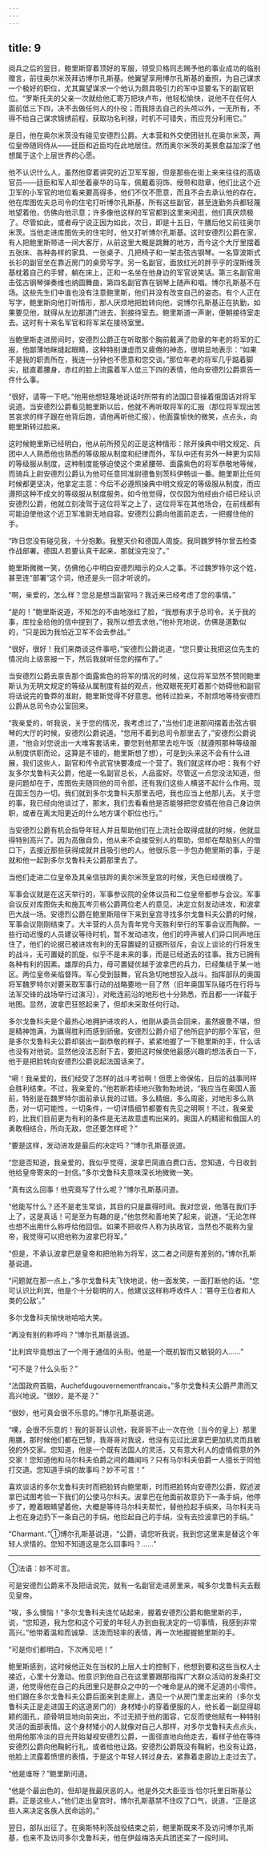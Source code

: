 ```yaml
---
---
---
```

title: 9
---





阅兵之后的翌日，鲍里斯穿着顶好的军服，领受贝格同志赐予他的事业成功的临别赠言，前往奥尔米茨拜访博尔孔斯基。他翼望享用博尔孔斯基的垂照，为自己谋求一个极好的职位，尤其冀望谋求一个他认为颇具吸引力的军中显要名下的副官职位。“罗斯托夫的父亲一次就给他汇寄万把块卢布，他轻松愉快，说他不在任何人面前低三下四，决不去做任何人的仆役；而我除去自己的头颅以外，一无所有，不得不给自己谋求锦绣前程，获取功名利禄，时机不可错失，而应充分利用它。”

是日，他在奥尔米茨没有碰见安德烈公爵。大本营和外交使团驻扎在奥尔米茨，两位皇帝随同侍从——廷臣和近臣均在此地居住。然而奥尔米茨的美景愈益加深了他想属于这个上层世界的心愿。

他不认识什么人，虽然他穿着讲究的近卫军军服，但是那些在街上来来往往的高级官员——廷臣和军人却坐着豪华的马车，佩戴着羽饰、绶带和勋章，他们比这个近卫军的小军官的地位看来要高得多，他们不仅不愿意，而且不会去承认他的存在。他在库图佐夫总司令的住宅打听博尔孔斯基，所有这些副官，甚至连勤务兵都轻蔑地望着他，仿佛向他示意；许多像他这样的军官都到这里来闲逛，他们真厌烦极了。尽管如此，或者毋宁说正因为如此，次日，即是十五日，午膳后他又前往奥尔米茨。当他走进库图佐夫的住宅时，他又打听博尔孔斯基。这时安德烈公爵在家，有人把鲍里斯带进一间大客厅，从前这里大概是跳舞的地方，而今这个大厅里摆着五张床、各种各样的家具、一张桌子、几把椅子和一架击弦古钢琴。一名穿波斯式长衫的副官坐在靠近房门的桌旁写字。另一名副官，面放红光的胖乎乎的涅斯维茨基枕着自己的手臂，躺在床上，正和一名坐在他身边的军官说笑话。第三名副官用击弦古钢琴弹奏维也纳圆舞曲，第四名副官靠在钢琴上随声和唱。博尔孔斯基不在场。这些先生们中谁也没有注意鲍里斯，他们并没有改变自己的姿态。有个人正在写字，鲍里斯向他打听情形，那人厌烦地把脸转向他，说博尔孔斯基正在执勤，如果要见他，就得从左边那道门进去，到接待室去。鲍里斯道一声谢，便朝接待室走去。这时有十来名军官和将军呆在接待室里。

当鲍里斯走进房间时，安德烈公爵正在听取那个胸前戴满了勋章的年老的将军的汇报，他鄙薄地眯缝起眼睛，这种特别谦虚而又疲倦的神态，很明显地表示：“如果不是我的职责所在，我连一分钟也不愿意和您交谈。”那位年老的将军几乎踮着脚尖，挺直着腰身，赤红的脸上流露着军人低三下四的表情，他向安德烈公爵禀告一件什么事。

“很好，请等一下吧。”他用他想轻蔑地说话时所带有的法国口音操着俄国话对将军说道。当安德烈公爵看见鲍里斯以后，他就不再听取将军的汇报（那位将军现出苦苦哀求的样子跟在他背后跑，请他再听他汇报），他面露愉快的微笑，点点头，向鲍里斯转过脸来。

这时候鲍里斯已经明白，他从前所预见的正是这种情形：除开操典中明文规定、兵团中人人熟悉他也熟悉的等级服从制度和纪律而外，军队中还有另外一种更为实际的等级服从制度，这种制度能够迫使这个束紧腰带、面露紫色的将军恭敬地等候，而骑兵上尉安德烈公爵认为他可任意同准尉德鲁别茨科伊畅谈一番。鲍里斯比任何时候都更坚决，他拿定主意：今后不必遵照操典中明文规定的等级服从制度，而应遵照这种不成文的等级服从制度服务。如今他觉得，仅仅因为他经由介绍已经认识安德烈公爵，他就立刻凌驾于这位将军之上了，这位将军在其他场合，在前线都有可能迫使他这个近卫军准尉无地自容。安德烈公爵向他面前走去，一把握住他的手。

“昨日您没有碰见我，十分抱歉。我整天价和德国人周旋。我同魏罗特尔曾去检查作战部署。德国人若要认真干起来，那就没完没了。”

鲍里斯微微一笑，仿佛他心中明白安德烈暗示的众人之事。不过魏罗特尔这个姓，甚至连“部署”这个词，他还是头一回才听说的。

“啊，亲爱的，怎么样？您总是想当副官吗？我近来已经考虑了您的事情。”

“是的！”鲍里斯说道，不知怎的不由地涨红了脸，“我想有求于总司令。关于我的事，库拉金给他的信中提到了，我所以想去求他，”他补充地说，仿佛是道歉似的，“只是因为我怕近卫军不会去参战。”

“很好，很好！我们来商谈这件事吧，”安德烈公爵说道，“您只要让我把这位先生的情况向上级禀报一下，然后我就听任您的摆布了。”

当安德烈公爵去禀告那个面露紫色的将军的情况的时候，这位将军显然不赞同鲍里斯认为无明文规定的等级从属制度有益的观点，他双眼死死盯着那个妨碍他和副官将话说完的鲁莽的准尉，鲍里斯觉得不好意思。他转过脸来，不耐烦地等待安德烈公爵从总司令办公室回来。

“我亲爱的，听我说，关于您的情况，我考虑过了，”当他们走进那间摆着击弦古钢琴的大厅的时候，安德烈公爵说道。“您用不着到总司令那里去了，”安德烈公爵说道，“他会对您说出一大堆客套话来，要您到他那里去吃午饭（就遵照那种等级服从制度供职而论，这算是不错的，鲍里斯想了想），可是到头来这不会有什么进展，我们这些人，副官和传令武官快要凑成一个营了。我们就这样办吧：我有个好友多尔戈鲁科夫公爵，他是一名副官总长，人品蛮好。尽管这一点您没法知道，但是问题却在于，库图佐夫随同他的司令部，还有我们这些人横竖不起什么作用。现在国王包办一切。我们就到多尔戈鲁科夫那里去吧，我也应当上他那儿去。关于您的事，我已经向他谈过了，那末，我们去看看他是否能够把您安插在他自己身边供职，或者在离太阳更近的什么地方谋个职位也行。”

当安德烈公爵有机会指导年轻人并且帮助他们在上流社会取得成就的时候，他就显得特别高兴了。因为高傲自负，他从来不会接受别人的帮助，但却在帮助别人的借口下，去接近那些获得成就并且吸引他的人。他很乐意一手包办鲍里斯的事，于是就和他一起到多尔戈鲁科夫公爵那里去了。

当他们走进二位皇帝及其亲信驻跸的奥尔米茨皇宫的时候，天色已经很晚了。

军事会议就是在这天举行的，军事参议院的全体议员和二位皇帝都参与会议。军事会议反对库图佐夫和施瓦岑贝格公爵两位老人的意见，决定立刻发动进攻，和波拿巴大战一场。安德烈公爵在鲍里斯陪伴下来到皇宫寻找多尔戈鲁科夫公爵的时候，军事会议刚刚结束了。大半营的人员为青年党今天胜利举行的军事会议而陶醉。一些行动迟慢的人员建议等待时机，暂不发动进攻，他们的呼声被人们异口同声地压住了，他们的论据已被进攻有利的无容置疑的证据所驳斥，会议上谈论的行将发生的战斗，无可置疑的凯旋，似乎不是未来的事，而是已经逝去的往事。我方已拥有各种有利的因素。雄厚的兵力，毋可置疑优越于波拿巴的兵力，已经集结于某一地区。两位皇帝亲临督阵。军心受到鼓舞，官兵急切地想投入战斗。指挥部队的奥国将军魏罗特尔对要采取军事行动的战略要地一目了然（旧年奥国军队碰巧在行将与法军交锋的战场举行过演习），对毗连前沿的地形也十分熟悉，而且都一一详载于地图。显然，波拿巴狂怒起来了，但却未采取任何行动。

多尔戈鲁科夫是个最热心地拥护进攻的人，他刚从委员会回来，虽然疲惫不堪，但是精神饱满，为赢得胜利而感到骄傲。安德烈公爵介绍了他所庇护的那个军官，但是多尔戈鲁科夫公爵却装出一副恭敬的样子，紧紧地握了一下鲍里斯的手，什么话也没有对他说。显然他没法忍耐下去，要把这时候使他最感兴趣的想法表白一下，他于是把脸转向安德烈公爵说起法国话来了。

“嗬！我亲爱的，我们经受了怎样的战斗考验啊！但愿上帝保佑，日后的战事同样会胜利结束。不过，我亲爱的，”他若断若续地兴致勃勃地说，“我应当在奥国人面前，特别是在魏罗特尔面前承认我的过错。多么精细，多么周密，对地形多么熟悉，对一切可能性，一切条件，一切详情细节都要有先见之明啊！不过，我亲爱的，比我们目前更为有利的条件是无法故意虚构出来的。奥国人的精密和俄国人的勇敢相结合，所向无敌，您还要怎样呢？”

“要是这样，发动进攻是最后的决定吗？”博尔孔斯基说道。

“您是否知道，我亲爱的，我似乎觉得，波拿巴简直白费口舌。您知道，今日收到他给皇帝寄来的一封信。”多尔戈鲁科夫意味深长地微微一笑。

“真有这么回事！他究竟写了什么呢？”博尔孔斯基问道。

“他能写什么？还不是老生常谈，其目的只是赢得时间。我对您说，他落在我们手上了，这是真话！可是至为有趣的是，”他忽然和善地笑了起来，说道，“无论怎样也想不出用什么称呼给他回信。如果不把收件人称为执政官，当然也不能称为皇帝，我觉得可以把他称为波拿巴将军。”

“但是，不承认波拿巴是皇帝和把他称为将军，这二者之间是有差别的。”博尔孔斯基说道。

“问题就在那一点上，”多尔戈鲁科夫飞快地说，他一面发笑，一面打断他的话。“您可认识比利宾，他是个十分聪明的人，他建议这样称呼收件人：‘篡夺王位者和人类的公敌’。”

多尔戈鲁科夫愉快地哈哈大笑。

“再没有别的称呼吗？”博尔孔斯基说道。

“比利宾毕竟想出了一个用于通信的头衔。他是一个既机智而又敏锐的人……”

“可不是？什么头衔？”

“法国政府首脑，Auchefdugouvernementfrancais，”多尔戈鲁科夫公爵严肃而又高兴地说。“很妙，是不是？”

“很妙，他可真会很不乐意的。”博尔孔斯基说道。

“噢，会很不乐意的！我的哥哥认识他，我哥哥不止一次在他（当今的皇上）那里用膳，那时候他们都在巴黎，我哥哥对我说，他没有见过比波拿巴更加机灵而且敏锐的外交家。您知道，他是一个既有法国人的灵活，又有意大利人的虚情假意的外交家！您知道他和马尔科夫伯爵之间的趣闻吗？只有马尔科夫伯爵一人擅长于同他打交道。您知道手绢的故事吗？妙不可言！”

喜欢谈话的多尔戈鲁科夫时而把脸转向鲍里斯，时而把脸转向安德烈公爵，叙述波拿巴试图考验一下我们的公使马尔科夫。波拿巴在他面前故意扔下一条手绢，他停步了，瞪着眼睛望着他，大概是等待马尔科夫帮忙，替他捡起手绢来，马尔科夫马上也在身边扔下一条自己的手绢，他捡起自己的手绢，没有去捡波拿巴的手绢。”

“Charmant．”①博尔孔斯基说道，“公爵，请您听我说，我到您这里来是替这个年轻人求情的。您知不知道这是怎么回事吗？……”

--------

①法语：妙不可言。

可是安德烈公爵来不及把话说完，就有一名副官走进房里来，喊多尔戈鲁科夫去觐见皇帝。

“唉，多么懊恼！”多尔戈鲁科夫连忙站起来，握着安德烈公爵和鲍里斯的手，说，“您知道，我为您和这个可爱的年轻人办到由我决定的一切事情，我感到非常高兴。”他带着温和而诚挚、活泼而轻率的表情，再一次地握握鲍里斯的手。

“可是你们都明白，下次再见吧！”

鲍里斯感到，这时候他正处在当权的上层人士的控制下，他想到要和这些当权人士接近，心里十分激动。他意识到他自己在这里要跟那指挥广大群众活动的发条打交道，他觉得他在自己的兵团里只是群众之中的一个唯命是从的微不足道的小零件。他们跟在多尔戈鲁科夫公爵后面来到走廊上，遇见一个从房门里走出来的（多尔戈鲁科夫正是走进国王的这道房门的）身材矮小的穿着便服的人，他长着一副显得聪颖的面孔，颌骨明显地向前突出，不过无损于他的面容，它反而使他赋有一种特别灵活的面部表情。这个身材矮小的人就像对自己人那样，对多尔戈鲁科夫点点头，他用他那冷淡的目光开始凝视安德烈公爵，一面径直地向他走去，看样子他在等待安德烈公爵向他鞠躬行礼，或者给他让路。安德烈公爵既没有鞠躬，也没有让路，他脸上流露着愤恨的表情，于是这个年轻人转过身去，紧靠着走廊边上走过去了。

“他是谁呀？”鲍里斯问道。

“他是个最出色的，但却是我最厌恶的人。他是外交大臣亚当·恰尔托里日斯基公爵。正是这些人，”他们走出皇宫时，博尔孔斯基禁不住叹了口气，说道，“正是这些人来决定各族人民命运的。”

翌日，部队出征了。在奥斯特利茨战役结束之前，鲍里斯既来不及访问博尔孔斯基，也来不及访问多尔戈鲁科夫，他在伊兹梅洛夫兵团还呆了一段时间。